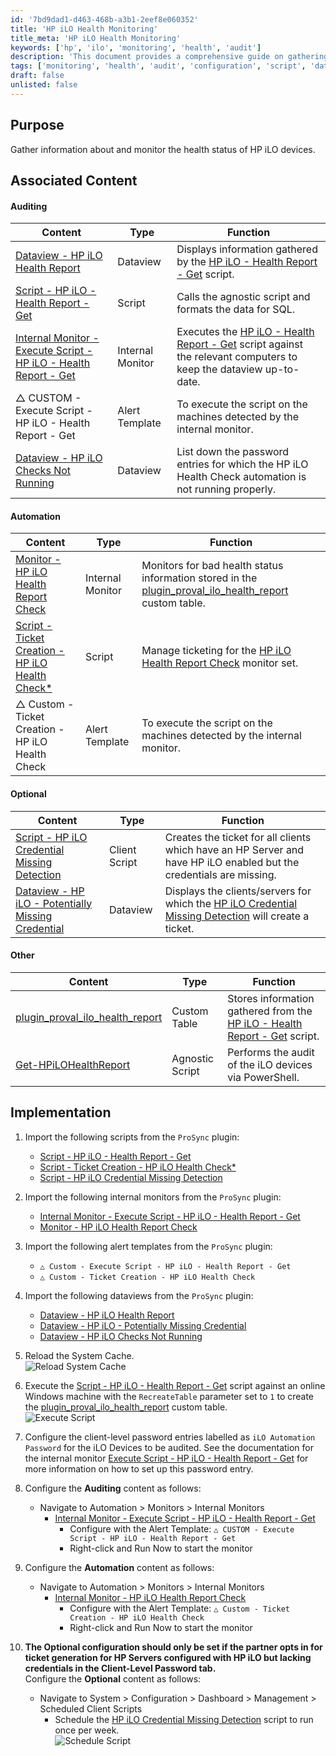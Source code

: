 ```yaml
---
id: '7bd9dad1-d463-468b-a3b1-2eef8e060352'
title: 'HP iLO Health Monitoring'
title_meta: 'HP iLO Health Monitoring'
keywords: ['hp', 'ilo', 'monitoring', 'health', 'audit']
description: 'This document provides a comprehensive guide on gathering information about and monitoring the health status of HP iLO devices, including associated scripts, monitors, and configurations necessary for effective management.'
tags: ['monitoring', 'health', 'audit', 'configuration', 'script', 'dataview', 'alert']
draft: false
unlisted: false
---
```

## Purpose

Gather information about and monitor the health status of HP iLO devices.

## Associated Content

#### Auditing

| Content                                                                                                     | Type       | Function                                                                                                              |
|-------------------------------------------------------------------------------------------------------------|------------|-----------------------------------------------------------------------------------------------------------------------|
| [Dataview - HP iLO Health Report](https://proval.itglue.com/DOC-5078775-10072561)                        | Dataview   | Displays information gathered by the [HP iLO - Health Report - Get](https://proval.itglue.com/DOC-5078775-10072559) script. |
| [Script - HP iLO - Health Report - Get](https://proval.itglue.com/DOC-5078775-10072559)                  | Script     | Calls the agnostic script and formats the data for SQL.                                                               |
| [Internal Monitor - Execute Script - HP iLO - Health Report - Get](https://proval.itglue.com/DOC-5078775-12879037) | Internal Monitor | Executes the [HP iLO - Health Report - Get](https://proval.itglue.com/DOC-5078775-10072559) script against the relevant computers to keep the dataview up-to-date. |
| △ CUSTOM - Execute Script - HP iLO - Health Report - Get                                                  | Alert Template | To execute the script on the machines detected by the internal monitor.                                              |
| [Dataview - HP iLO Checks Not Running](https://proval.itglue.com/DOC-5078775-15762427)                   | Dataview   | List down the password entries for which the HP iLO Health Check automation is not running properly.                |

#### Automation

| Content                                                                                                     | Type               | Function                                                                                                              |
|-------------------------------------------------------------------------------------------------------------|--------------------|-----------------------------------------------------------------------------------------------------------------------|
| [Monitor - HP iLO Health Report Check](https://proval.itglue.com/DOC-5078775-10072562)                   | Internal Monitor    | Monitors for bad health status information stored in the [plugin_proval_ilo_health_report](https://proval.itglue.com/DOC-5078775-10072560) custom table. |
| [Script - Ticket Creation - HP iLO Health Check*](https://proval.itglue.com/DOC-5078775-15297925)       | Script              | Manage ticketing for the [HP iLO Health Report Check](https://proval.itglue.com/DOC-5078775-10072562) monitor set.  |
| △ Custom - Ticket Creation - HP iLO Health Check                                                          | Alert Template      | To execute the script on the machines detected by the internal monitor.                                              |

#### Optional

| Content                                                                                                     | Type               | Function                                                                                                              |
|-------------------------------------------------------------------------------------------------------------|--------------------|-----------------------------------------------------------------------------------------------------------------------|
| [Script - HP iLO Credential Missing Detection](https://proval.itglue.com/DOC-5078775-13814638)           | Client Script       | Creates the ticket for all clients which have an HP Server and have HP iLO enabled but the credentials are missing.   |
| [Dataview - HP iLO - Potentially Missing Credential](https://proval.itglue.com/DOC-5078775-15451321)     | Dataview            | Displays the clients/servers for which the [HP iLO Credential Missing Detection](https://proval.itglue.com/DOC-5078775-13814638) will create a ticket. |

#### Other

| Content                                                                                                     | Type               | Function                                                                                                              |
|-------------------------------------------------------------------------------------------------------------|--------------------|-----------------------------------------------------------------------------------------------------------------------|
| [plugin_proval_ilo_health_report](https://proval.itglue.com/DOC-5078775-10072560)                         | Custom Table        | Stores information gathered from the [HP iLO - Health Report - Get](https://proval.itglue.com/DOC-5078775-10072559) script. |
| [Get-HPiLOHealthReport](https://proval.itglue.com/DOC-5078775-10072511)                                  | Agnostic Script      | Performs the audit of the iLO devices via PowerShell.                                                                |

## Implementation

1. Import the following scripts from the `ProSync` plugin:
   - [Script - HP iLO - Health Report - Get](https://proval.itglue.com/DOC-5078775-10072559)
   - [Script - Ticket Creation - HP iLO Health Check*](https://proval.itglue.com/DOC-5078775-15297925)
   - [Script - HP iLO Credential Missing Detection](https://proval.itglue.com/DOC-5078775-13814638)

2. Import the following internal monitors from the `ProSync` plugin:
   - [Internal Monitor - Execute Script - HP iLO - Health Report - Get](https://proval.itglue.com/DOC-5078775-12879037)
   - [Monitor - HP iLO Health Report Check](https://proval.itglue.com/DOC-5078775-10072562)

3. Import the following alert templates from the `ProSync` plugin:
   - `△ Custom - Execute Script - HP iLO - Health Report - Get`
   - `△ Custom - Ticket Creation - HP iLO Health Check`

4. Import the following dataviews from the `ProSync` plugin:
   - [Dataview - HP iLO Health Report](https://proval.itglue.com/DOC-5078775-10072561)
   - [Dataview - HP iLO - Potentially Missing Credential](https://proval.itglue.com/DOC-5078775-15451321)
   - [Dataview - HP iLO Checks Not Running](https://proval.itglue.com/DOC-5078775-15762427)

5. Reload the System Cache.  
   ![Reload System Cache](../../static/img/HP-iLO-Health-Check/image_1.png)

6. Execute the [Script - HP iLO - Health Report - Get](https://proval.itglue.com/DOC-5078775-10072559) script against an online Windows machine with the `RecreateTable` parameter set to `1` to create the [plugin_proval_ilo_health_report](https://proval.itglue.com/DOC-5078775-10072560) custom table.  
   ![Execute Script](../../static/img/HP-iLO-Health-Check/image_2.png)

7. Configure the client-level password entries labelled as `iLO Automation Password` for the iLO Devices to be audited. See the documentation for the internal monitor [Execute Script - HP iLO - Health Report - Get](https://proval.itglue.com/DOC-5078775-12879037) for more information on how to set up this password entry.

8. Configure the **Auditing** content as follows:  
   - Navigate to Automation > Monitors > Internal Monitors
     - [Internal Monitor - Execute Script - HP iLO - Health Report - Get](https://proval.itglue.com/DOC-5078775-12879037)
       - Configure with the Alert Template: `△ CUSTOM - Execute Script - HP iLO - Health Report - Get`
       - Right-click and Run Now to start the monitor

9. Configure the **Automation** content as follows:  
   - Navigate to Automation > Monitors > Internal Monitors
     - [Internal Monitor - HP iLO Health Report Check](https://proval.itglue.com/DOC-5078775-10072562)
       - Configure with the Alert Template: `△ Custom - Ticket Creation - HP iLO Health Check`
       - Right-click and Run Now to start the monitor

10. **The Optional configuration should only be set if the partner opts in for ticket generation for HP Servers configured with HP iLO but lacking credentials in the Client-Level Password tab.**  
    Configure the **Optional** content as follows:
    - Navigate to System > Configuration > Dashboard > Management > Scheduled Client Scripts
      - Schedule the [HP iLO Credential Missing Detection](https://proval.itglue.com/DOC-5078775-13814638) script to run once per week.  
      ![Schedule Script](../../static/img/HP-iLO-Health-Check/image_3.png)












